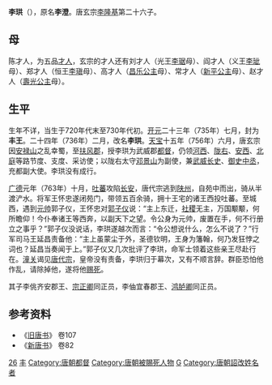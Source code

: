 '''李珙'''（{{bd|8世纪|720年代或730年代|763年||catIdx=L}}），原名'''李澄'''。唐玄宗[[李隆基|李隆基]]第二十六子。
==母==
陈才人，为五品[[才人|才人]]，玄宗的才人还有刘才人（光王[[李琚_(光王)|李琚]]母）、阎才人（义王[[李玼|李玼]]母）、郑才人（恒王[[李瑱|李瑱]]母）、高才人（[[昌乐公主_(唐玄宗)|昌乐公主]]母）、常才人（[[新平公主_(唐朝)|新平公主]]母）、赵才人（[[壽光公主|壽光公主]]母）。

==生平==
生年不详，当生于720年代末至730年代初。[[开元|开元]]二十三年（735年）七月，封为'''丰王'''。二十四年（736年）二月，改名'''李珙'''。[[天宝_(唐朝)|天宝]]十五年（756年）六月，唐玄宗因[[安禄山|安禄山]]之乱幸蜀，至[[扶风郡|扶风郡]]，授李珙为武威郡[[都督|都督]]，仍领[[河西|河西]]、[[陇右|陇右]]、[[安西|安西]]、[[北庭|北庭]]等路节度、支度、采访使；以陇右太守[[邓景山|邓景山]]为副使，兼[[武威|武威]][[长史|长史]]、[[御史中丞|御史中丞]]，充都副大使。李珙没有成行。

[[广德_(唐朝)|广德]]元年（763年）十月，[[吐蕃|吐蕃]]攻陷[[唐长安城|长安]]，唐代宗逃到[[陕州|陕州]]，自苑中而出，骑从半渡浐水。将军王怀忠遂闭苑门，带领五百余骑，拥十王宅的诸王西投吐蕃。至城西，遇到[[元帅|元帅]]郭子仪，王怀忠对[[郭子仪|郭子仪]]说：“主上东迁，[[社稷|社稷]]无主，万国颙颙，何所瞻仰！今仆奉诸王等西奔，以副天下之望。令公身为元帅，废置在手，何不行册立之事乎？”郭子仪没说话，李珙遂越次而言：“令公想说什么，怎么不说了？”行军司马王延昌责备他：“主上虽蒙尘于外，圣德钦明，王身为籓翰，何乃发狂悖之词也？延昌当奏闻于上。”郭子仪又几次批评了李珙，命军士领着这些亲王尽赴行在。[[潼关|潼关]]谒见[[唐代宗|唐代宗]]，皇帝没有责备，李珙归于幕次，又有不顺言辞。群臣恐怕他作乱，请除掉他，遂将他[[赐死|赐死]]。

其子李佻齐安郡王、[[宗正卿|宗正卿]]同正员，李伷宜春郡王、[[鸿胪卿|鸿胪卿]]同正员。

== 参考资料 ==
*《[[旧唐书|旧唐书]]》 卷107
*《[[新唐书|新唐书]]》 卷82

{{DEFAULTSORT:L}}
[[Category:唐玄宗皇子|26]]
[[Category:唐朝宗室国王|丰]]
[[Category:唐朝都督|Category:唐朝都督]]
[[Category:唐朝被賜死人物|Category:唐朝被賜死人物]]
[[Category:李姓|G]]
[[Category:唐朝詔改姓名者|Category:唐朝詔改姓名者]]